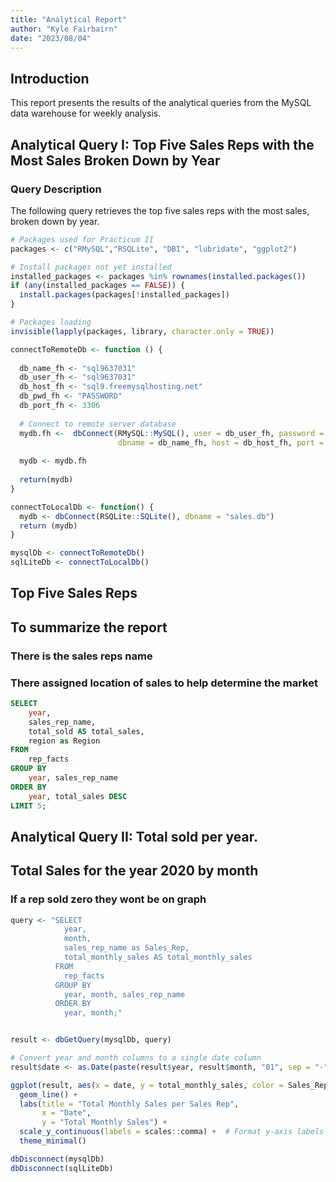 ```yaml
---
title: "Analytical Report"
author: "Kyle Fairbairn"
date: "2023/08/04"
---
```



## Introduction
This report presents the results of the analytical queries from the MySQL data warehouse for weekly analysis.

## Analytical Query I: Top Five Sales Reps with the Most Sales Broken Down by Year

### Query Description
The following query retrieves the top five sales reps with the most sales, broken down by year.

```r
# Packages used for Practicum II 
packages <- c("RMySQL","RSQLite", "DBI", "lubridate", "ggplot2")

# Install packages not yet installed
installed_packages <- packages %in% rownames(installed.packages())
if (any(installed_packages == FALSE)) {
  install.packages(packages[!installed_packages])
}

# Packages loading
invisible(lapply(packages, library, character.only = TRUE))

```

```r
connectToRemoteDb <- function () {
  
  db_name_fh <- "sql9637031"
  db_user_fh <- "sql9637031"
  db_host_fh <- "sql9.freemysqlhosting.net"
  db_pwd_fh <- "PASSWORD"
  db_port_fh <- 3306
  
  # Connect to remote server database
  mydb.fh <-  dbConnect(RMySQL::MySQL(), user = db_user_fh, password = db_pwd_fh,
                        dbname = db_name_fh, host = db_host_fh, port = db_port_fh)
  
  mydb <- mydb.fh
  
  return(mydb)
}

connectToLocalDb <- function() {
  mydb <- dbConnect(RSQLite::SQLite(), dbname = "sales.db")
  return (mydb)
}

mysqlDb <- connectToRemoteDb()
sqlLiteDb <- connectToLocalDb()
```

## Top Five Sales Reps 

## To summarize the report
### There is the sales reps name 
### There assigned location of sales to help determine the market


```sql

SELECT 
    year,
    sales_rep_name,
    total_sold AS total_sales,
    region as Region
FROM 
    rep_facts
GROUP BY 
    year, sales_rep_name
ORDER BY 
    year, total_sales DESC
LIMIT 5;


```
## Analytical Query II: Total sold per year.

## Total Sales for the year 2020 by month 
### If a rep sold zero they wont be on graph 

```r

query <- "SELECT 
            year, 
            month, 
            sales_rep_name as Sales_Rep,
            total_monthly_sales AS total_monthly_sales
          FROM 
            rep_facts
          GROUP BY 
            year, month, sales_rep_name
          ORDER BY 
            year, month;"


result <- dbGetQuery(mysqlDb, query)

# Convert year and month columns to a single date column
result$date <- as.Date(paste(result$year, result$month, "01", sep = "-"))

ggplot(result, aes(x = date, y = total_monthly_sales, color = Sales_Rep)) +
  geom_line() +
  labs(title = "Total Monthly Sales per Sales Rep",
       x = "Date",
       y = "Total Monthly Sales") +
  scale_y_continuous(labels = scales::comma) +  # Format y-axis labels with commas
  theme_minimal()

```




```r
dbDisconnect(mysqlDb)
dbDisconnect(sqlLiteDb)
```


